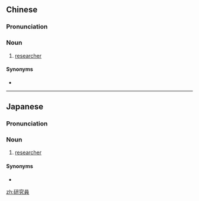 {{also|研究员}}
==Chinese==
{{zh-forms|s=研究员|type=21}}

===Pronunciation===
{{zh-pron
|m=yánjiūyuán
|cat=n
}}

===Noun===
{{zh-noun}}

# [[researcher]]

====Synonyms====
* {{zh-l|研究者}}

----

==Japanese==
{{ja-kanjitab|けん|きゅう|いん|yomi=o}}

===Pronunciation===
{{ja-pron|けんきゅういん|y=o}}

===Noun===
{{ja-noun|けんきゅういん}}

# [[researcher]]

====Synonyms====
* {{ja-r|研究者|けんきゅうしゃ}}

[[zh:研究員]]
